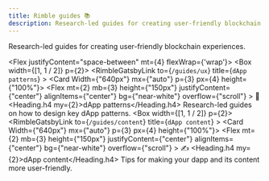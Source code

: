 ```yaml
---
title: Rimble guides 📚
description: Research-led guides for creating user-friendly blockchain experiences
---
```


Research-led guides for creating user-friendly blockchain experiences.

<Flex justifyContent="space-between" mt={4} flexWrap={'wrap'}>
<Box width={[1, 1 / 2]} p={2}>
      <RimbleGatsbyLink
        to={`/guides/ux`}
        title={`dApp patterns`}
      >
        <Card Width={"640px"} mx={"auto"} p={3} px={4} height={"100%"}>
          <Flex
            mt={2}
            mb={3}
            height={"150px"}
            justifyContent={"center"}
            alignItems={"center"}
            bg={"near-white"}
            overflow={"scroll"}
          >
          <Text fontSize={6}>🎨</Text>
          </Flex>
          <Heading.h4 my={2}>dApp patterns</Heading.h4>
          <Text mb={2}>Research-led guides on how to design key dApp patterns.</Text>
        </Card>
      </RimbleGatsbyLink>
    </Box>
    <Box width={[1, 1 / 2]} p={2}>
          <RimbleGatsbyLink
            to={`/guides/content`}
            title={`dApp content`}
          >
            <Card Width={"640px"} mx={"auto"} p={3} px={4} height={"100%"}>
              <Flex
                mt={2}
                mb={3}
                height={"150px"}
                justifyContent={"center"}
                alignItems={"center"}
                bg={"near-white"}
                overflow={"scroll"}
              >
                <Text fontSize={6}>✍️</Text>
              </Flex>
              <Heading.h4 my={2}>dApp content</Heading.h4>
              <Text mb={2}>Tips for making your dapp and its content more user-friendly.</Text>
            </Card>
          </RimbleGatsbyLink>
        </Box>
</Flex>
